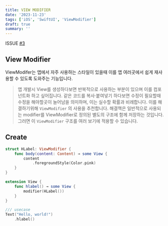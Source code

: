 ```yaml
---
title: VIEW MODIFIER 
date: '2023-11-23'
tags: ['iOS', 'SwiftUI', 'ViewModifier']
draft: true
summary: ''
---
```


<span class="issue">ISSUE [#3](https://github.com/o-henry/lee/issues/3)</span>

## View Modifier

ViewModifer는 앱에서 자주 사용하는 스타일이 있을때 이를 앱 여러곳에서 쉽게 재사용할 수 있도록 도와주는 기능입니다.
> 앱 개발시 View를 생성하다보면 반복적으로 사용하는 부분이 있으며 이를 컴포넌트화 하고 싶어집니다.
같은 코드를 복사·붙여넣기 하다보면 수정이 필요할때 수정을 해야할곳이 늘어남을 의미하며, 이는 실수할 확률과 비례합니다. 이를 해결하기위해
`ViewModifier` 의 사용을 추천합니다. 해결책은 일반적으로 사용되는 modifier를 ViewModifier로 정의된 별도의 구조에 함께 저장하는 것입니다. 그러면 이 `ViewModifier` 구조를 여러 보기에 적용할 수 있습니다. 

## Create

```swift
struct HLabel: ViewModifier { 
    func body(content: Content) → some View { 
        content
            .foregroundStyle(Color.pink)
    }
}

extension View { 
    func hlabel() → some View { 
        modifier(HLabel())
    }
}

/// usecase
Text("Hello, world!")
    .hlabel()
```